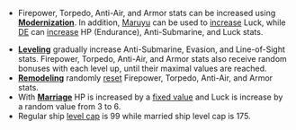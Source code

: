 *{{Firepower}} Firepower, {{Torpedo}} Torpedo, {{AA}} Anti-Air, and {{Armor}} Armor stats can be increased using '''[[Modernization]]'''. In addition, [[Maruyu]] can be used to [[Modernization#luck|increase]] {{Luck}} Luck, while [[DE]] can [[Modernization#de|increase]] {{HP}} HP (Endurance), {{ASW}} Anti-Submarine, and {{Luck}} Luck stats.
*'''[[Modernization#level|Leveling]]''' gradually increase {{ASW}} Anti-Submarine, {{Evasion}} Evasion, and {{LOS}} Line-of-Sight stats. {{Firepower}} Firepower, {{Torpedo}} Torpedo, {{AA}} Anti-Air, and {{Armor}} Armor stats also receive random bonuses with each level up, until their maximal values are reached.
*'''[[Remodel]]ing''' randomly [[Remodel#reset|reset]] {{Firepower}} Firepower, {{Torpedo}} Torpedo, {{AA}} Anti-Air, and {{Armor}} Armor stats.
*With '''[[Marriage]]''' {{HP}} HP is increased by a [[Marriage#stats|fixed value]] and {{Luck}} Luck is increase by a random value from 3 to 6.
*Regular ship [[Experience and Rank#Ship Experience|level cap]] is 99 while married ship level cap is 175.

{{todo|
There are ship related pages (mainly stats, not touching other mechanics related to map drops, construction, etc.) that should be updated/cleared/partially reworked and properly categorized ([[:Category:Kanmusu]]? [[:Category:Ships by Class]]? [[:Category:Ships]]?):
*[[Modernization]]
*[[Remodel]]
*[[Marriage]]
*[[Ship Maximum Status]]
*[[Ship]]
*...
}}